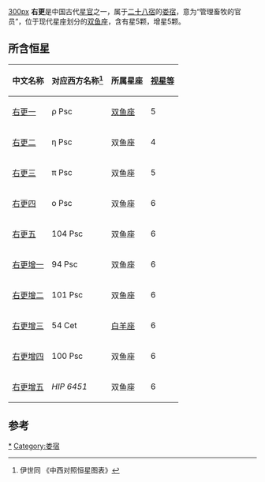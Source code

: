 [[文件:yougeng.png|300px]]
'''右更'''是中国古代[[星官|星官]]之一，属于[[二十八宿|二十八宿]]的[[娄宿|娄宿]]，意为“管理畜牧的官员”，位于现代星座划分的[[双鱼座|双鱼座]]，含有星5颗，增星5颗。

==所含恒星==
{| class="wikitable" align="center" style="text-align:center; width:60%"
|-
! 中文名称 !! 对应西方名称<ref>伊世同 《中西对照恒星图表》</ref> !! 所属星座 !! [[视星等|视星等]]
|-
| [[右更一|右更一]] || ρ Psc || [[双鱼座|双鱼座]] || 5
|-
| [[右更二|右更二]] || η Psc || 双鱼座 || 4
|-
| [[右更三|右更三]] || π Psc || 双鱼座 || 5
|-
| [[右更四|右更四]] || ο Psc || 双鱼座 || 6
|-
| [[右更五|右更五]] || 104 Psc || 双鱼座 || 6
|-
| [[右更增一|右更增一]] || 94 Psc || 双鱼座 || 6
|-
| [[右更增二|右更增二]] ||  101 Psc || 双鱼座 || 6
|-
| [[右更增三|右更增三]] || 54 Cet || [[白羊座|白羊座]] || 6
|-
| [[右更增四|右更增四]] || 100 Psc || 双鱼座 || 6
|-
| [[右更增五|右更增五]] || ''HIP 6451'' || 双鱼座 || 6
|}

==参考==
{{reflist}}
{{中国古代星官-西方}}
[[Category:右更_(星官)|*]]
[[Category:娄宿|Category:娄宿]]